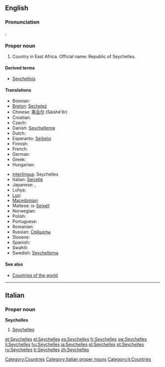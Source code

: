 {{wikipedia|Seychelles}}
==English==

===Pronunciation===
{{a|UK}} {{IPA|/seɪˈʃɛlz/}}, {{SAMPA|/seI"SElz/}}

===Proper noun===
{{en-proper noun}}

# Country in East Africa. Official name: Republic of Seychelles.

====Derived terms====
* [[Seychellois]]

====Translations====
{{trans-top|country in East Africa}}
* Bosnian: {{t-|bs|Sejšeli|m|p}}
* [[Breton]]: [[Sechelez]]
* Chinese: [[塞舌尔]] (Sàishé'ěr)
* Croatian: {{t-|hr|Sejšeli|m|p}}
* Czech: {{t-|cs|Seychely|p}}
* Danish: [[Seychellerne]]
* Dutch: {{t+|nl|Seychellen}}
* Esperanto: [[Sejŝeloj]]
* Finnish: {{t+|fi|Seychellit}}
* French: {{t+|fr|Seychelles}}
* German: {{t+|de|Seychellen}}
* Greek: {{t-|el|Σεϋχέλλες|f|p|tr=Seychélles|sc=Grek}}
* Hungarian: {{t+|hu|Seychelle-szigetek}}
{{trans-mid}}
* [[Interlingua]]: Seychelles
* Italian: [[Seicelle]]
* Japanese: {{t-|ja|セイシェル|tr=Seisheru|sc=Jpan}}, {{t+|ja|セーシェル|tr=Sēsheru|sc=Jpan}}
* Luhya: {{tø|luy|Bushelisheli}}
* [[Luo]]: {{tø|luo|sishel}}
* [[Macedonian]]: {{t|mk|Сејшели|m|p|tr=Séjšeli|sc=Cyrl|xs=Macedonian}}
* Maltese: is-[[Sejxell]]
* Norwegian: {{t+|no|Seychellene}}
* Polish: {{t+|pl|Seszele}}
* Portuguese: {{t+|pt|Seicheles}}
* Romanian: {{t-|ro|Seychelles}}
* Russian: [[Сейшелы]]
* Slovene: {{t+|sl|Sejšeli|m|p}}
* Spanish: {{t+|es|Seychelles}}
* Swahili: {{t|sw|Shelisheli}}
* Swedish: [[Seychellerna]]
{{trans-bottom}}

====See also====
* [[Appendix:Countries of the world|Countries of the world]]

[[Category:Countries]]

----

==Italian==
{{wikipedia|lang=it}}

===Proper noun===
'''Seychelles''' {{f}} {{p}}

# [[#English|Seychelles ]]

[[Category:Italian proper nouns]]
[[Category:it:Countries]]

[[et:Seychelles]]
[[el:Seychelles]]
[[es:Seychelles]]
[[fr:Seychelles]]
[[sw:Seychelles]]
[[li:Seychelles]]
[[hu:Seychelles]]
[[ja:Seychelles]]
[[pl:Seychelles]]
[[pt:Seychelles]]
[[ru:Seychelles]]
[[tr:Seychelles]]
[[zh:Seychelles]]